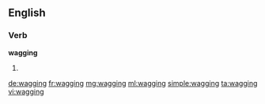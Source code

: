 ==English==

===Verb===
'''wagging'''

# {{present participle of|wag}}

[[de:wagging]]
[[fr:wagging]]
[[mg:wagging]]
[[ml:wagging]]
[[simple:wagging]]
[[ta:wagging]]
[[vi:wagging]]